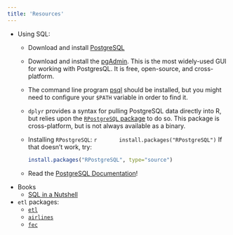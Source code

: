 ```yaml
---
title: 'Resources'
---
```



* Using SQL:
    + Download and install [PostgreSQL](http://www.postgresql.com/download)
    + Download and install the [pgAdmin](http://www.pgadmin.org/download/). This is the most widely-used GUI for working with PostgresQL. It is free, open-source, and cross-platform. 
    + The command line program [psql](http://www.postgresql.org/docs/9.4/static/app-psql.html) should be installed, but you might need to configure your `$PATH` variable in order to find it. 
    + `dplyr` provides a syntax for pulling PostgreSQL data directly into R, but relies upon the [`RPostgreSQL` package](http://cran.r-project.org/web/packages/RPostgreSQL/index.html) to do so. This package is cross-platform, but is not always available as a binary. 
    + Installing `RPostgreSQL`:
        ```r
        install.packages("RPostgreSQL")
        ```
        If that doesn't work, try:
        
        ```r
        install.packages("RPostgreSQL", type="source")
        ```
     + Read the [PostgreSQL Documentation](http://www.postgresql.org/docs/9.4/interactive/index.html)!
* Books
    + [SQL in a Nutshell](http://www.amazon.com/SQL-Nutshell-OReilly-Kevin-Kline/dp/0596518846/ref=sr_1_1?s=books&ie=UTF8&qid=1433865473&sr=1-1&keywords=sql+in+a+nutshell)

* `etl` packages:
    + [`etl`](http://www.github.com/beanumber/etl)
    + [`airlines`](http://www.github.com/beanumber/airlines)
    + [`fec`](http://www.github.com/beanumber/fec)